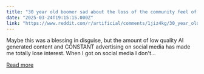 ```yaml
---
title: "30 year old boomer sad about the loss of the community feel of the internet. I already can't take AI anymore and I'm checked out from social media"
date: "2025-03-24T19:15:15.000Z"
link: "https://www.reddit.com/r/artificial/comments/1jiz4kg/30_year_old_boomer_sad_about_the_loss_of_the/"
---
```


Maybe this was a blessing in disguise, but the amount of low quality AI generated content and CONSTANT advertising on social media has made me totally lose interest. When I got on social media I don't...

[Read more](https://www.reddit.com/r/artificial/comments/1jiz4kg/30_year_old_boomer_sad_about_the_loss_of_the/)
